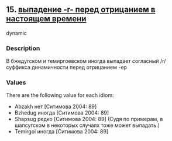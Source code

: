## 15. <a href =  'https://agricolamz.github.io/The_Circassian_Isoglosses_Database/15.html' target='_blank'>выпадение -r- перед отрицанием в настоящем времени</a>
dynamic

### Description

В бжедугском и темиргоевском иногда выпадает согласный /r/ суффикса динамичности перед отрицанием -ep

### Values
There are the following value for each idiom:

* Abzakh  нет [Ситимова 2004: 89] 
* Bzhedug  иногда [Ситимова 2004: 89] 
* Shapsug  редко [Ситимова 2004: 89] (Судя по примерам, в шапсугском в некоторых случаях тоже может выпадать.)
* Temirgoi  иногда [Ситимова 2004: 89] 

